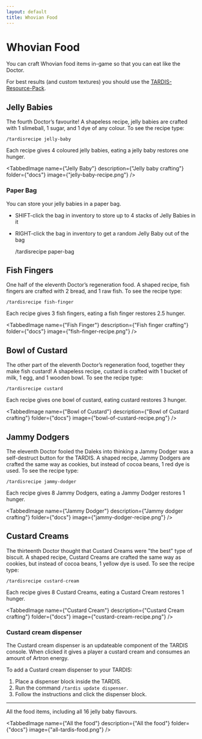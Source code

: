```yaml
---
layout: default
title: Whovian Food
---
```



# Whovian Food

You can craft Whovian food items in-game so that you can eat like the Doctor.

For best results (and custom textures) you should use the [TARDIS-Resource-Pack](resource-packs).

## Jelly Babies

The fourth Doctor’s favourite! A shapeless recipe, jelly babies are crafted with 1 slimeball, 1 sugar, and 1 dye of any
colour. To see the recipe type:

```
/tardisrecipe jelly-baby
```

Each recipe gives 4 coloured jelly babies, eating a jelly baby restores one hunger.

<TabbedImage name={"Jelly Baby"} description={"Jelly baby crafting"} folder={"docs"} image={"jelly-baby-recipe.png"} />

### Paper Bag

You can store your jelly babies in a paper bag.
- SHIFT-click the bag in inventory to store up to 4 stacks of Jelly Babies in it
- RIGHT-click the bag in inventory to get a random Jelly Baby out of the bag


    /tardisrecipe paper-bag

## Fish Fingers

One half of the eleventh Doctor’s regeneration food. A shaped recipe, fish fingers are crafted with 2 bread, and 1 raw
fish. To see the recipe type:

```
/tardisrecipe fish-finger
```

Each recipe gives 3 fish fingers, eating a fish finger restores 2.5 hunger.

<TabbedImage name={"Fish Finger"} description={"Fish finger crafting"} folder={"docs"} image={"fish-finger-recipe.png"} />

## Bowl of Custard

The other part of the eleventh Doctor’s regeneration food, together they make fish custard! A shapeless recipe, custard
is crafted with 1 bucket of milk, 1 egg, and 1 wooden bowl. To see the recipe type:

```
/tardisrecipe custard
```

Each recipe gives one bowl of custard, eating custard restores 3 hunger.

<TabbedImage name={"Bowl of Custard"} description={"Bowl of Custard crafting"} folder={"docs"} image={"bowl-of-custard-recipe.png"} />

## Jammy Dodgers

The eleventh Doctor fooled the Daleks into thinking a Jammy Dodger was a self-destruct button for the TARDIS. A shaped
recipe, Jammy Dodgers are crafted the same way as cookies, but instead of cocoa beans, 1 red dye is used. To see the
recipe type:

```
/tardisrecipe jammy-dodger
```

Each recipe gives 8 Jammy Dodgers, eating a Jammy Dodger restores 1 hunger.

<TabbedImage name={"Jammy Dodger"} description={"Jammy dodger crafting"} folder={"docs"} image={"jammy-dodger-recipe.png"} />

## Custard Creams

The thirteenth Doctor thought that Custard Creams were "the best" type of biscuit. A shaped
recipe, Custard Creams are crafted the same way as cookies, but instead of cocoa beans, 1 yellow dye is used. To see the
recipe type:

```
/tardisrecipe custard-cream
```

Each recipe gives 8 Custard Creams, eating a Custard Cream restores 1 hunger.

<TabbedImage name={"Custard Cream"} description={"Custard Cream crafting"} folder={"docs"} image={"custard-cream-recipe.png"} />

### Custard cream dispenser

The Custard cream dispenser is an updateable component of the TARDIS console. When clicked it gives a player a custard cream and consumes an amount of Artron energy.

To add a Custard cream dispenser to your TARDIS:

1. Place a dispenser block inside the TARDIS.
2. Run the command `/tardis update dispenser`.
3. Follow the instructions and click the dispenser block.

---

All the food items, including all 16 jelly baby flavours.

<TabbedImage name={"All the food"} description={"All the food"} folder={"docs"} image={"all-tardis-food.png"} />
